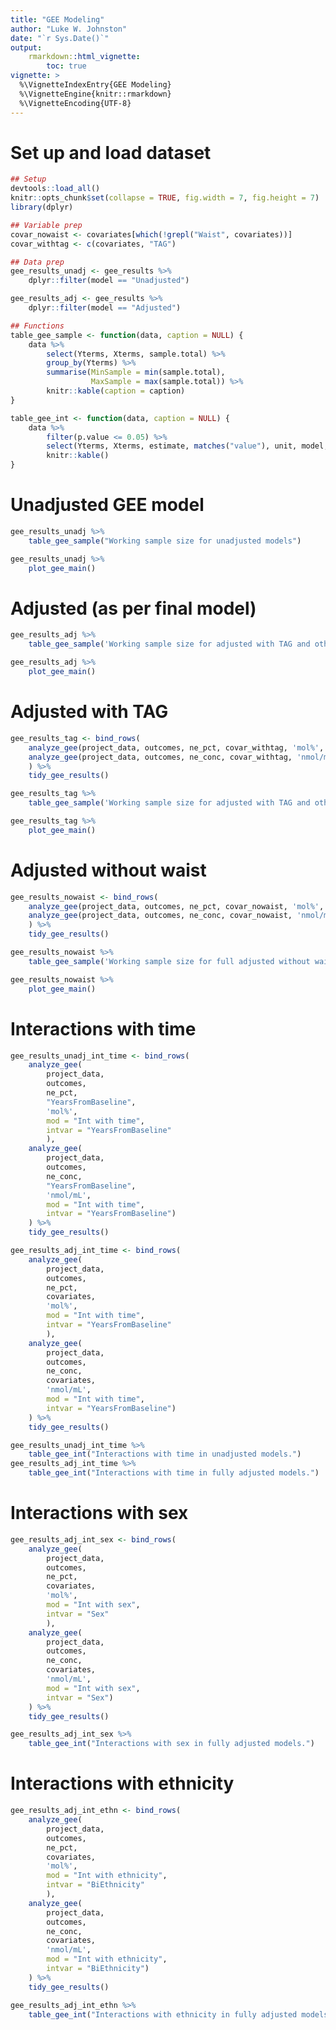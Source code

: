 ```yaml
---
title: "GEE Modeling"
author: "Luke W. Johnston"
date: "`r Sys.Date()`"
output: 
    rmarkdown::html_vignette:
        toc: true
vignette: >
  %\VignetteIndexEntry{GEE Modeling}
  %\VignetteEngine{knitr::rmarkdown}
  %\VignetteEncoding{UTF-8}
---
```


# Set up and load dataset

```r
## Setup
devtools::load_all()
knitr::opts_chunk$set(collapse = TRUE, fig.width = 7, fig.height = 7)
library(dplyr)

## Variable prep
covar_nowaist <- covariates[which(!grepl("Waist", covariates))]
covar_withtag <- c(covariates, "TAG")

## Data prep
gee_results_unadj <- gee_results %>%
    dplyr::filter(model == "Unadjusted")

gee_results_adj <- gee_results %>%
    dplyr::filter(model == "Adjusted")

## Functions
table_gee_sample <- function(data, caption = NULL) {
    data %>%
        select(Yterms, Xterms, sample.total) %>%
        group_by(Yterms) %>%
        summarise(MinSample = min(sample.total),
                  MaxSample = max(sample.total)) %>% 
        knitr::kable(caption = caption)
}

table_gee_int <- function(data, caption = NULL) {
    data %>% 
        filter(p.value <= 0.05) %>% 
        select(Yterms, Xterms, estimate, matches("value"), unit, model, sample.total) %>% 
        knitr::kable()
}
```

# Unadjusted GEE model

```r
gee_results_unadj %>% 
    table_gee_sample("Working sample size for unadjusted models")
```

```r
gee_results_unadj %>% 
    plot_gee_main()
```

# Adjusted (as per final model)

```r
gee_results_adj %>% 
    table_gee_sample('Working sample size for adjusted with TAG and others')
```

```r
gee_results_adj %>% 
    plot_gee_main()
```

# Adjusted with TAG

```r
gee_results_tag <- bind_rows(
    analyze_gee(project_data, outcomes, ne_pct, covar_withtag, 'mol%', mod = "with TAG"),
    analyze_gee(project_data, outcomes, ne_conc, covar_withtag, 'nmol/mL', mod = "with TAG"),
    ) %>% 
    tidy_gee_results()
```

```r
gee_results_tag %>% 
    table_gee_sample('Working sample size for adjusted with TAG and others')
```

```r
gee_results_tag %>% 
    plot_gee_main()
```

# Adjusted without waist

```r
gee_results_nowaist <- bind_rows(
    analyze_gee(project_data, outcomes, ne_pct, covar_nowaist, 'mol%', mod = "No WC"),
    analyze_gee(project_data, outcomes, ne_conc, covar_nowaist, 'nmol/mL', mod = "No WC"),
    ) %>% 
    tidy_gee_results()
```

```r
gee_results_nowaist %>% 
    table_gee_sample('Working sample size for full adjusted without waist.')
```

```r
gee_results_nowaist %>% 
    plot_gee_main()
```

# Interactions with time

```r
gee_results_unadj_int_time <- bind_rows(
    analyze_gee(
        project_data,
        outcomes,
        ne_pct,
        "YearsFromBaseline",
        'mol%',
        mod = "Int with time",
        intvar = "YearsFromBaseline"
        ), 
    analyze_gee(
        project_data,
        outcomes,
        ne_conc,
        "YearsFromBaseline",
        'nmol/mL',
        mod = "Int with time",
        intvar = "YearsFromBaseline")
    ) %>% 
    tidy_gee_results()

gee_results_adj_int_time <- bind_rows(
    analyze_gee(
        project_data,
        outcomes,
        ne_pct,
        covariates,
        'mol%',
        mod = "Int with time",
        intvar = "YearsFromBaseline"
        ), 
    analyze_gee(
        project_data,
        outcomes,
        ne_conc,
        covariates,
        'nmol/mL',
        mod = "Int with time",
        intvar = "YearsFromBaseline")
    ) %>% 
    tidy_gee_results()
```

```r
gee_results_unadj_int_time %>% 
    table_gee_int("Interactions with time in unadjusted models.")
gee_results_adj_int_time %>% 
    table_gee_int("Interactions with time in fully adjusted models.")
```

# Interactions with sex 

```r
gee_results_adj_int_sex <- bind_rows(
    analyze_gee(
        project_data,
        outcomes,
        ne_pct,
        covariates,
        'mol%',
        mod = "Int with sex",
        intvar = "Sex"
        ), 
    analyze_gee(
        project_data,
        outcomes,
        ne_conc,
        covariates,
        'nmol/mL',
        mod = "Int with sex",
        intvar = "Sex")
    ) %>% 
    tidy_gee_results()
```

```r
gee_results_adj_int_sex %>% 
    table_gee_int("Interactions with sex in fully adjusted models.")
```

# Interactions with ethnicity

```r
gee_results_adj_int_ethn <- bind_rows(
    analyze_gee(
        project_data,
        outcomes,
        ne_pct,
        covariates,
        'mol%',
        mod = "Int with ethnicity",
        intvar = "BiEthnicity"
        ), 
    analyze_gee(
        project_data,
        outcomes,
        ne_conc,
        covariates,
        'nmol/mL',
        mod = "Int with ethnicity",
        intvar = "BiEthnicity")
    ) %>% 
    tidy_gee_results()
```

```r
gee_results_adj_int_ethn %>% 
    table_gee_int("Interactions with ethnicity in fully adjusted models.")
```


